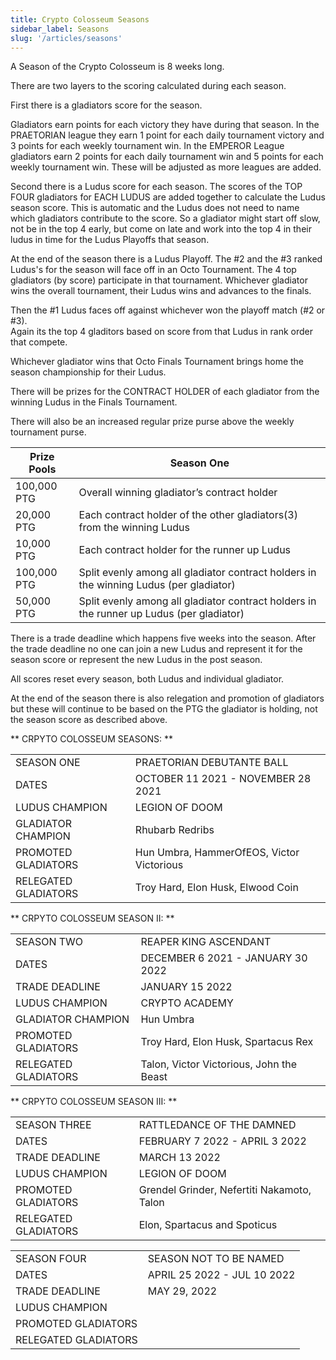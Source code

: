 ```yaml
---
title: Crypto Colosseum Seasons
sidebar_label: Seasons
slug: '/articles/seasons'
---
```


A Season of the Crypto Colosseum is 8 weeks long.

There are two layers to the scoring calculated during each season.

First there is a gladiators score for the season.

Gladiators earn points for each victory they have during that season.
In the PRAETORIAN league they earn 1 point for each daily tournament victory and 3 points for each weekly tournament win.
In the EMPEROR League gladiators earn 2 points for each daily tournament win and 5 points for each weekly tournament win.
These will be adjusted as more leagues are added.

Second there is a Ludus score for each season.
The scores of the TOP FOUR gladiators for EACH LUDUS are added together to calculate the Ludus season score.
This is automatic and the Ludus does not need to name which gladiators contribute to the score.
So a gladiator might start off slow, not be in the top 4 early, but come on late and work into the 
top 4 in their ludus in time for the Ludus Playoffs that season.

At the end of the season there is a Ludus Playoff.
The #2 and the #3 ranked Ludus's for the season will face off in an Octo Tournament.
The 4 top gladiators (by score) participate in that tournament.
Whichever gladiator wins the overall tournament, their Ludus wins and advances to the finals.

Then the #1 Ludus faces off against whichever won the playoff match (#2 or #3).  
Again its the top 4 gladitors based on score from that Ludus in rank order that compete.

Whichever gladiator wins that Octo Finals Tournament brings home the season championship for their Ludus.

There will be prizes for the CONTRACT HOLDER of each gladiator from the winning Ludus in the Finals Tournament.

There will also be an increased regular prize purse above the weekly tournament purse. 

| Prize Pools | Season One |
|---    |---    |
| 100,000 PTG   | Overall winning gladiator’s contract holder |
| 20,000 PTG    | Each contract holder of the other gladiators(3) from the winning Ludus |
| 10,000 PTG    | Each contract holder for the runner up Ludus |
| 100,000 PTG   | Split evenly among all gladiator contract holders in the winning Ludus (per gladiator) |
| 50,000 PTG    | Split evenly among all gladiator contract holders in the runner up Ludus (per gladiator) |

There is a trade deadline which happens five weeks into the season.
After the trade deadline no one can join a new Ludus and represent it for the season score or represent the new Ludus in the post season.

All scores reset every season, both Ludus and individual gladiator.

At the end of the season there is also relegation and promotion of gladiators but these will continue to be 
based on the PTG the gladiator is holding, not the season score as described above.

** CRPYTO COLOSSEUM SEASONS: **

|  |  |
|---    |---    |
| SEASON ONE    | PRAETORIAN DEBUTANTE BALL |
| DATES | OCTOBER 11 2021 - NOVEMBER 28 2021 |
| LUDUS CHAMPION    |  LEGION OF DOOM |
| GLADIATOR CHAMPION    |  Rhubarb Redribs |
| PROMOTED GLADIATORS   | Hun Umbra, HammerOfEOS, Victor Victorious  |
| RELEGATED GLADIATORS  | Troy Hard, Elon Husk, Elwood Coin  |


** CRPYTO COLOSSEUM SEASON II: **

|  |  |
|---    |---    |
| SEASON TWO    | REAPER KING ASCENDANT |
| DATES | DECEMBER 6 2021 - JANUARY 30 2022 |
| TRADE DEADLINE | JANUARY 15 2022 |
| LUDUS CHAMPION    | CRYPTO ACADEMY |
| GLADIATOR CHAMPION    |  Hun Umbra |
| PROMOTED GLADIATORS   | Troy Hard, Elon Husk, Spartacus Rex |
| RELEGATED GLADIATORS  |  Talon, Victor Victorious, John the Beast |

** CRPYTO COLOSSEUM SEASON III: **

|  |  |
|---    |---    |
| SEASON THREE    | RATTLEDANCE OF THE DAMNED |
| DATES | FEBRUARY 7 2022 - APRIL 3 2022 |
| TRADE DEADLINE | MARCH 13 2022 |
| LUDUS CHAMPION    | LEGION OF DOOM |
| PROMOTED GLADIATORS   | Grendel Grinder, Nefertiti Nakamoto, Talon  |
| RELEGATED GLADIATORS  | Elon, Spartacus and Spoticus  |

|  |  |
|---    |---    |
| SEASON FOUR    | SEASON NOT TO BE NAMED |
| DATES | APRIL 25 2022 - JUL 10 2022 |
| TRADE DEADLINE |  MAY 29, 2022 |
| LUDUS CHAMPION    |  |
| PROMOTED GLADIATORS   |   |
| RELEGATED GLADIATORS  |   |
